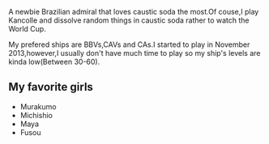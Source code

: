 


A newbie Brazilian admiral that loves caustic soda the most.Of couse,I play Kancolle and dissolve random things in caustic soda rather to watch the World Cup.

My prefered ships are BBVs,CAVs and CAs.I started to play in November 2013,however,I usually don't have much time to play so my ship's levels are kinda low(Between 30-60).

==My favorite girls==

* Murakumo
* Michishio
* Maya
* Fusou